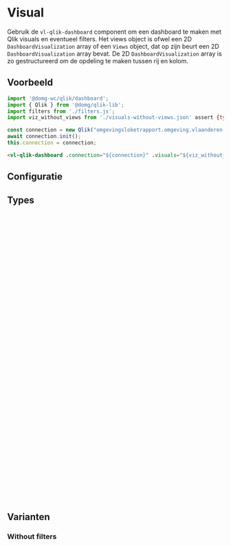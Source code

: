 
# Visual

Gebruik de <code>vl-qlik-dashboard</code> component om een dashboard te maken met Qlik visuals en eventueel filters. Het views object is ofwel een 2D `DashboardVisualization` array of een `Views` object, dat op zijn beurt een 2D `DashboardVisualization` array bevat.
De 2D `DashboardVisualization` array is zo gestructureerd om de opdeling te maken tussen rij en kolom.

## Voorbeeld

```js
import '@domg-wc/qlik/dashboard';
import { Qlik } from '@domg/qlik-lib';
import filters from './filters.js';
import viz_without_views from './visuals-without-views.json' assert {type: 'json'}

const connection = new Qlik("omgevingsloketrapport.omgeving.vlaanderen.be", "594c04b6-f319-4cb9-962c-24b0f7aa6f5e");
await connection.init();
this.connection = connection;

```

```html
<vl-qlik-dashboard .connection="${connection}" .visuals="${viz_without_views}" .filters="${filters}"></vl-qlik-dashboard>
```

<Canvas of={VlQlikDashboardStories.QlikDashboardWithFilters} />

## Configuratie

<ArgTypes of={VlQlikDashboardStories.QlikDashboardWithFilters} />

## Types

```ts
export type Filter = {
    id: string,
    filter: FilterObj
}

type FilterObj = {
    name: string,
    fieldQualifier: string,
    field: string,
    nrOfValues: number
}

export type DashboardVisualization = {
    type: string,
    id: string,
    height: string,
    width?: string,
    label: string,
    "align-label"?: string,
    "align-visual"?: string,
    colSize?: number,
    properties?: object,
    options?: object
}

export type InfoblockVisualization = {
    title: string,
    icon: string,
    type: string,
    id: string,
    height: string,
    width?: string,
    align: string,
    colSize?: number,
    properties?: object
    visuals?: InfoblockVisualization[][]
}

export type Views = {
    [key: string]: {
        order: number
        label: string,
        visualisations: DashboardVisualization[][]
    },
}
```

## Varianten

### Without filters

```js
import '@domg-wc/qlik/dashboard';
import { Qlik } from '@domg/qlik-lib';
import viz_without_views from './visuals-without-views.json' assert {type: 'json'}

const connection = new Qlik("omgevingsloketrapport.omgeving.vlaanderen.be", "594c04b6-f319-4cb9-962c-24b0f7aa6f5e");
await connection.init();
this.connection = connection;

```

```html
<vl-qlik-dashboard .connection=${connection} .visuals="${viz_without_views}"></vl-qlik-dashboard>
```

<Canvas of={VlQlikDashboardStories.QlikDashboardWithoutFilters} />
